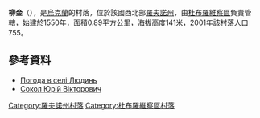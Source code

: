 {{coord|51|41|24|N|26|34|1|E|scale:30000|display=title}}

'''柳金'''（{{lang-uk|Людинь}}），是[[烏克蘭|烏克蘭]]的村落，位於該國西北部[[羅夫諾州|羅夫諾州]]，由[[杜布羅維察區|杜布羅維察區]]負責管轄，始建於1550年，面積0.89平方公里，海拔高度141米，2001年該村落人口755。

==參考資料==
* [http://weather.in.ua/ua/rovenskaja/14217 Погода в селі Людинь] {{Wayback|url=http://weather.in.ua/ua/rovenskaja/14217 |date=20111216214047 }}
* [http://memorybook.org.ua/21/sokil.htm Сокол Юрій Вікторович] {{Wayback|url=http://memorybook.org.ua/21/sokil.htm |date=20201209132615 }}

{{DEFAULTSORT:Людинь}}
[[Category:羅夫諾州村落|Category:羅夫諾州村落]]
[[Category:杜布羅維察區村落|Category:杜布羅維察區村落]]


{{Rivne-geo-stub}}